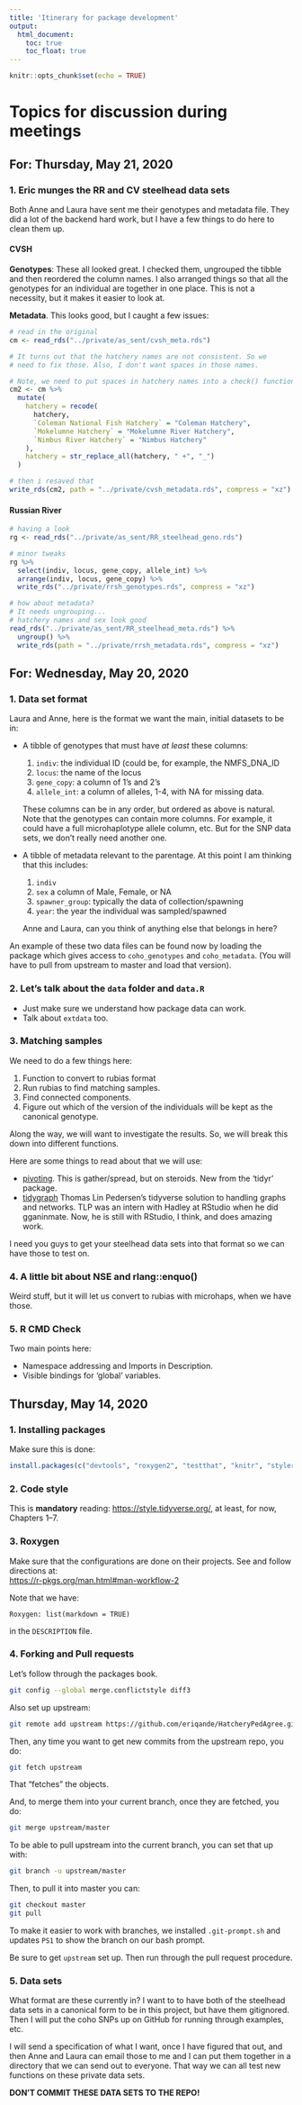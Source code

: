 ```yaml
---
title: 'Itinerary for package development'
output: 
  html_document:
    toc: true
    toc_float: true
---
```


```r
knitr::opts_chunk$set(echo = TRUE)
```




# Topics for discussion during meetings

## For: Thursday, May 21, 2020

### 1. Eric munges the RR and CV steelhead data sets

Both Anne and Laura have sent me their genotypes and metadata file.
They did a lot of the backend hard work, but I have a few things to do
here to clean them up.

#### CVSH

**Genotypes**: These all looked great.  I checked them, ungrouped the tibble
and then reordered the column names. I also arranged things so that all the
genotypes for an individual are together in one place.  This is not a necessity,
but it makes it easier to look at.

**Metadata**.  This looks good, but I caught a few issues:
```r
# read in the original
cm <- read_rds("../private/as_sent/cvsh_meta.rds")

# It turns out that the hatchery names are not consistent. So we
# need to fix those. Also, I don't want spaces in those names.

# Note, we need to put spaces in hatchery names into a check() function.
cm2 <- cm %>%
  mutate(
    hatchery = recode(
      hatchery,
      `Coleman National Fish Hatchery` = "Coleman Hatchery",
      `Mokelumne Hatchery` = "Mokelumne River Hatchery",
      `Nimbus River Hatchery` = "Nimbus Hatchery"
    ),
    hatchery = str_replace_all(hatchery, " +", "_")
  )

# then i resaved that
write_rds(cm2, path = "../private/cvsh_metadata.rds", compress = "xz")
```


#### Russian River

```r
# having a look
rg <- read_rds("../private/as_sent/RR_steelhead_geno.rds")

# minor tweaks
rg %>% 
  select(indiv, locus, gene_copy, allele_int) %>%
  arrange(indiv, locus, gene_copy) %>%
  write_rds("../private/rrsh_genotypes.rds", compress = "xz")

# how about metadata?
# It needs ungrouping...
# hatchery names and sex look good
read_rds("../private/as_sent/RR_steelhead_meta.rds") %>%
  ungroup() %>%
  write_rds(path = "../private/rrsh_metadata.rds", compress = "xz")
```

## For: Wednesday, May 20, 2020

### 1. Data set format

Laura and Anne, here is the format we want the main, initial datasets to be in:

* A tibble of genotypes that must have _at least_ these columns:
    1. `indiv`: the individual ID (could be, for example, the NMFS_DNA_ID
    2. `locus`: the name of the locus
    3. `gene_copy`: a column of 1's and 2's
    4. `allele_int`: a column of alleles, 1-4, with NA for missing data.
    
    These columns can be in any order, but ordered as above is natural.
Note that the genotypes can contain more columns.  For example, it could have a full
microhaplotype allele column, etc.  But for the SNP data sets, we don't really
need another one.

* A tibble of metadata relevant to the parentage. At this point I am thinking
that this includes:
    1. `indiv`
    2. `sex` a column of Male, Female, or NA
    3. `spawner_group`: typically the data of collection/spawning
    4. `year`: the year the individual was sampled/spawned
    
    Anne and Laura, can you think of anything else that belongs in here?
    
An example of these two data files can be found now by loading the package
which gives access to `coho_genotypes` and `coho_metadata`.  (You will have to pull
from upstream to master and load that version).

### 2. Let's talk about the `data` folder and `data.R`

* Just make sure we understand how package data can work.
* Talk about `extdata` too.

### 3. Matching samples

We need to do a few things here:

1. Function to convert to rubias format
2. Run rubias to find matching samples.
3. Find connected components.
4. Figure out which of the version of the individuals will be kept as the
canonical genotype.  

Along the way, we will want to investigate the results.  So, we will break this
down into different functions.

Here are some things to read about that we will use:

* [pivoting](https://tidyr.tidyverse.org/articles/pivot.html).  This is gather/spread, but on steroids.  New
from the 'tidyr' package.
* [tidygraph](https://www.data-imaginist.com/2017/introducing-tidygraph/) Thomas Lin Pedersen's tidyverse 
solution to handling graphs and networks. TLP was an intern with Hadley at RStudio when he did gganinmate.
Now, he is still with RStudio, I think, and does amazing work.

I need you guys to get your steelhead data sets into that format so we can
have those to test on.


### 4. A little bit about NSE and rlang::enquo()

Weird stuff, but it will let us convert to rubias with microhaps, when we have those.

### 5. R CMD Check

Two main points here:

* Namespace addressing and Imports in Description.
* Visible bindings for 'global' variables.




## Thursday, May 14, 2020

### 1. Installing packages

Make sure this is done:
```r
install.packages(c("devtools", "roxygen2", "testthat", "knitr", "styler"))
```

### 2. Code style

This is **mandatory** reading: 
[https://style.tidyverse.org/](https://style.tidyverse.org/), at least, for
now, Chapters 1--7.

### 3. Roxygen

Make sure that the configurations are done on their projects. See and
follow directions at:  
[https://r-pkgs.org/man.html#man-workflow-2](https://r-pkgs.org/man.html#man-workflow-2)

Note that we have:
```
Roxygen: list(markdown = TRUE)
```
in the `DESCRIPTION` file.


### 4. Forking and Pull requests

Let's follow through the packages book.

```sh
git config --global merge.conflictstyle diff3
```

Also set up upstream:
```sh
git remote add upstream https://github.com/eriqande/HatcheryPedAgree.git
```

Then, any time you want to get new commits from the upstream repo, you do:
```sh
git fetch upstream
```
That "fetches" the objects.

And, to merge them into your current branch, once they are fetched, you do:
```sh
git merge upstream/master
```

To be able to pull upstream into the current branch, you can set that up
with:
```sh
git branch -u upstream/master   
```

Then, to pull it into master you can:
```sh
git checkout master
git pull
```

To make it easier to work with branches, we installed
`.git-prompt.sh` and updates `PS1` to show the branch on our
bash prompt.




Be sure to get `upstream` set up.  Then run through the pull request procedure.


### 5. Data sets 

What format are these currently in?  I want to to have both of
the steelhead data sets in a canonical form to be in this project,
but have them gitignored. Then I will put the coho SNPs up on GitHub
for running through examples, etc.

I will send a specification of what I want, once I have figured
that out, and then Anne and Laura can email those to me and I can put them
together in a directory that we can send out to everyone.  That way we
can all test new functions on these private data sets.

**DON'T COMMIT THESE DATA SETS TO THE REPO!**


